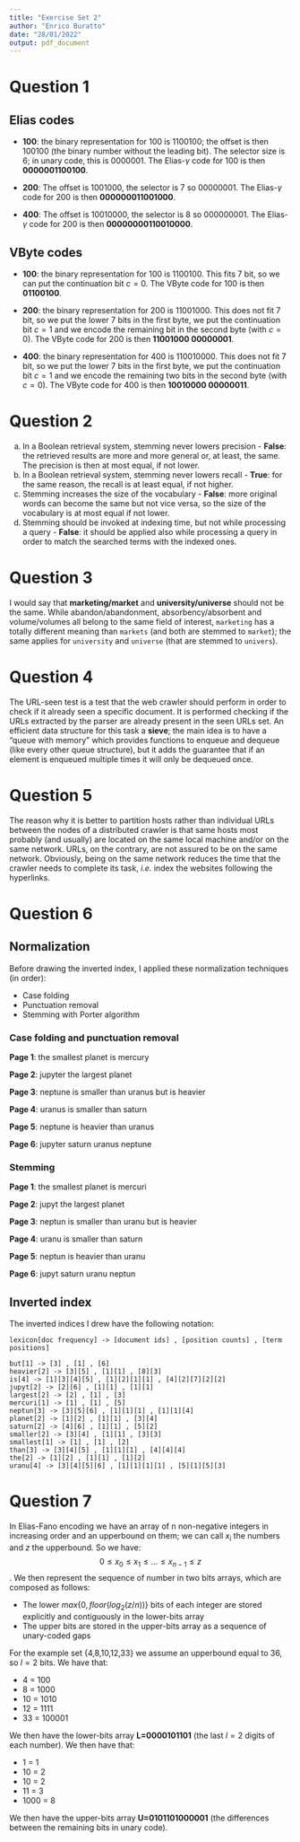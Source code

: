 ```yaml
---
title: "Exercise Set 2"
author: "Enrico Buratto"
date: "28/01/2022"
output: pdf_document
---
```


# Question 1

## Elias codes

- **100**: the binary representation for 100 is 1100100; the offset is then 100100 (the binary number without the leading bit). The selector size is 6; in unary code, this is 0000001. The Elias-$\gamma$ code for 100 is then **0000001100100**.

- **200**: The offset is 1001000, the selector is 7 so 00000001. The Elias-$\gamma$ code for 200 is then **000000011001000**. 

- **400**: The offset is 10010000, the selector is 8 so 000000001. The Elias-$\gamma$ code for 200 is then **00000000110010000**. 

## VByte codes

- **100**: the binary representation for 100 is 1100100. This fits 7 bit, so we can put the continuation bit $c=0$. The VByte code for 100 is then **01100100**.

- **200**: the binary representation for 200 is 11001000. This does not fit 7 bit, so we put the lower 7 bits in the first byte, we put the continuation bit $c=1$ and we encode the remaining bit in the second byte (with $c=0$). The VByte code for 200 is then **11001000 00000001**.

- **400**: the binary representation for 400 is 110010000. This does not fit 7 bit, so we put the lower 7 bits in the first byte, we put the continuation bit $c=1$ and we encode the remaining two bits in the second byte (with $c=0$). The VByte code for 400 is then **10010000 00000011**.

# Question 2

a. In a Boolean retrieval system, stemming never lowers precision - **False**: the retrieved results are more and more general or, at least, the same. The precision is then at most equal, if not lower.
b. In a Boolean retrieval system, stemming never lowers recall - **True**: for the same reason, the recall is at least equal, if not higher.
c. Stemming increases the size of the vocabulary - **False**: more original words can become the same but not vice versa, so the size of the vocabulary is at most equal if not lower.
d. Stemming should be invoked at indexing time, but not while processing a query - **False**: it should be applied also while processing a query in order to match the searched terms with the indexed ones.

# Question 3

I would say that **marketing/market** and **university/universe** should not be the same. While abandon/abandonment, absorbency/absorbent and volume/volumes all belong to the same field of interest, `marketing` has a totally different meaning than `markets` (and both are stemmed to `market`); the same applies for `university` and `universe` (that are stemmed to `univers`).

# Question 4

The URL-seen test is a test that the web crawler should perform in order to check if it already seen a specific document. It is performed checking if the URLs extracted by the parser are already present in the seen URLs set. An efficient data structure for this task a **sieve**; the main idea is to have a "queue with memory" which provides functions to enqueue and dequeue (like every other queue structure), but it adds the guarantee that if an element is enqueued multiple times it will only be dequeued once.

# Question 5

The reason why it is better to partition hosts rather than individual URLs between the nodes of a distributed crawler is that same hosts most probably (and usually) are located on the same local machine and/or on the same network. URLs, on the contrary, are not assured to be on the same network. Obviously, being on the same network reduces the time that the crawler needs to complete its task, _i.e._ index the websites following the hyperlinks.

# Question 6

## Normalization

Before drawing the inverted index, I applied these normalization techniques (in order):

- Case folding
- Punctuation removal
- Stemming with Porter algorithm

### Case folding and punctuation removal

**Page 1**: the smallest planet is mercury

**Page 2**: jupyter the largest planet

**Page 3**: neptune is smaller than uranus but is heavier

**Page 4**: uranus is smaller than saturn

**Page 5**: neptune is heavier than uranus

**Page 6**: jupyter saturn uranus neptune

### Stemming

**Page 1**: the smallest planet is mercuri

**Page 2**: jupyt the largest planet

**Page 3**: neptun is smaller than uranu but is heavier

**Page 4**: uranu is smaller than saturn

**Page 5**: neptun is heavier than uranu

**Page 6**: jupyt saturn uranu neptun

## Inverted index

The inverted indices I drew have the following notation: 

`lexicon[doc frequency] -> [document ids] , [position counts] , [term positions]`

```
but[1] -> [3] , [1] , [6]
heavier[2] -> [3][5] , [1][1] , [8][3]
is[4] -> [1][3][4][5] , [1][2][1][1] , [4][2][7][2][2]
jupyt[2] -> [2][6] , [1][1] , [1][1]
largest[2] -> [2] , [1] , [3]
mercuri[1] -> [1] , [1] , [5]
neptun[3] -> [3][5][6] , [1][1][1] , [1][1][4]
planet[2] -> [1][2] , [1][1] , [3][4]
saturn[2] -> [4][6] , [1][1] , [5][2]
smaller[2] -> [3][4] , [1][1] , [3][3]
smallest[1] -> [1] , [1] , [2]
than[3] -> [3][4][5] , [1][1][1] , [4][4][4]
the[2] -> [1][2] , [1][1] , [1][2]
uranu[4] -> [3][4][5][6] , [1][1][1][1] , [5][1][5][3]
```

# Question 7

In Elias-Fano encoding we have an array of n non-negative integers in increasing order and an upperbound on them; we can call $x_i$ the numbers and $z$ the upperbound. So we have: $$0\leqslant x_0 \leqslant x_1 \leqslant \dots \leqslant x_{n-1} \leqslant z$$. We then represent the sequence of number in two bits arrays, which are composed as follows:

- The lower $max\{0,floor(log_2(z/n))\}$ bits of each integer are stored explicitly and contiguously in the lower-bits array
- The upper bits are stored in the upper-bits array as a sequence of unary-coded gaps

For the example set {4,8,10,12,33} we assume an upperbound equal to 36, so $l=2$ bits. We have that:

- 4 = 100
- 8 = 1000
- 10 = 1010
- 12 = 1111
- 33 = 100001

We then have the lower-bits array **L=0000101101** (the last $l=2$ digits of each number). We then have that:

- 1 = 1
- 10 = 2
- 10 = 2
- 11 = 3
- 1000 = 8

We then have the upper-bits array **U=0101101000001** (the differences between the remaining bits in unary code).